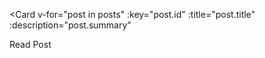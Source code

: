 <Card
  v-for="post in posts"
  :key="post.id"
  :title="post.title"
  :description="post.summary"
>
  <a :href="post.url" target="_blank" class="mt-4 text-cyan-400 underline">
    Read Post
  </a>
</Card>
